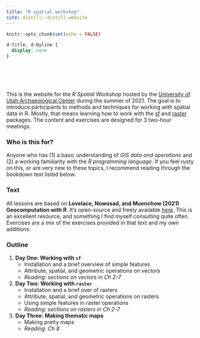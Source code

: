 ```yaml
---
title: "R spatial workshop"
site: distill::distill_website
---
```


```r
knitr::opts_chunk$set(echo = FALSE)
```

<!-- hide title on this page only -->
```css
d-title, d-byline {
  display: none
}
```

<div style="margin-top: 6em; margin-bottom: 3em;">

This is the website for the _R Spatial Workshop_ hosted by the [University of Utah Archaeological Center](https://uuac.utah.edu/) during the summer of 2021. The goal is to introduce participants to methods and techniques for working with spatial data in R. Mostly, that means learning how to work with the [sf](https://r-spatial.github.io/sf/) and [raster](https://rspatial.github.io/raster/reference/raster-package.html) packages. The content and exercises are designed for 3 two-hour meetings.  

### Who is this for? 

Anyone who has (1) a basic understanding of _GIS data and operations_ and (2) a working familiarity with the _R programming language_. If you feel rusty on this, or are very new to these topics, I recommend reading through the bookdown text listed below.  

### Text

All lessons are based on __Lovelace, Nowosad, and Muenchow (2021) Geocomputation with R__. It’s open-source and freely available [here](https://geocompr.robinlovelace.net/). This is an excellent resource, and something I find myself consulting quite often. Exercises are a mix of the exercises provided in that text and my own additions.

### Outline

1. __Day One: Working with `sf`__
    *	Installation and a brief overview of simple features
    * Attribute, spatial, and geometric operations on vectors
    * _Reading: sections on vectors in Ch 2-7_
2. __Day Two: Working with `raster`__
    * Installation and a brief over of rasters
    * Attribute, spatial, and geometric operations on rasters
    * Using simple features in raster operations
    * _Reading: sections on rasters in Ch 2-7_
3. __Day Three: Making thematic maps__
    * Making pretty maps
    * _Reading: Ch 8_

<div>
